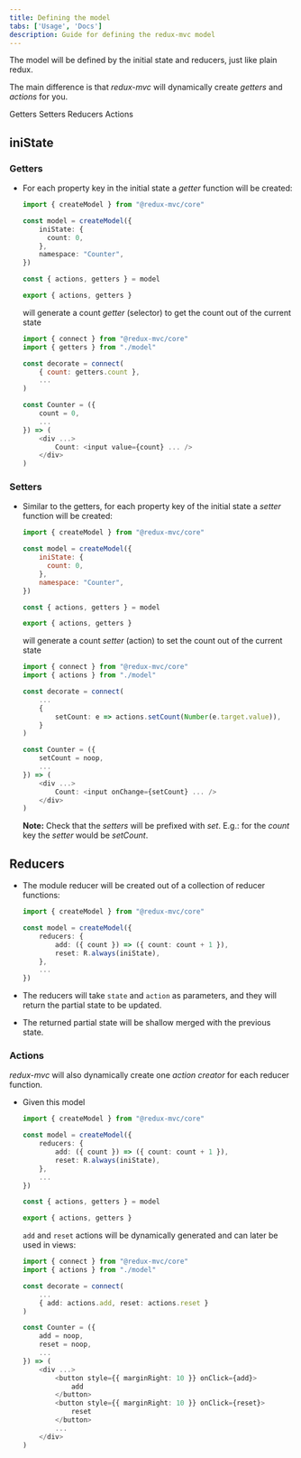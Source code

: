 ```yaml
---
title: Defining the model
tabs: ['Usage', 'Docs']
description: Guide for defining the redux-mvc model
---
```


<PageDescription>

The model will be defined by the initial state and reducers, just like plain redux.

The main difference is that *redux-mvc* will dynamically create *getters* and *actions* for you.

</PageDescription>


<AnchorLinks>
  <AnchorLink>Getters</AnchorLink>
  <AnchorLink>Setters</AnchorLink>
  <AnchorLink>Reducers</AnchorLink>
  <AnchorLink>Actions</AnchorLink>
</AnchorLinks>

## iniState

### Getters

- For each property key in the initial state a *getter* function will be created:

  ```ts
  import { createModel } from "@redux-mvc/core"

  const model = createModel({
      iniState: {
        count: 0,
      },
      namespace: "Counter",
  })

  const { actions, getters } = model

  export { actions, getters }
  ```

  will generate a count *getter* (selector) to get the count out of the current state

  ```js
  import { connect } from "@redux-mvc/core"
  import { getters } from "./model"

  const decorate = connect(
      { count: getters.count },
      ...
  )

  const Counter = ({ 
      count = 0, 
      ...
  }) => (
      <div ...>
          Count: <input value={count} ... />
      </div>
  )
  ```

### Setters

- Similar to the getters, for each property key of the initial state a *setter* function will be created:

  ```js
  import { createModel } from "@redux-mvc/core"

  const model = createModel({
      iniState: {
        count: 0,
      },
      namespace: "Counter",
  })

  const { actions, getters } = model

  export { actions, getters }
  ```

  will generate a count *setter* (action) to set the count out of the current state

  ```ts
  import { connect } from "@redux-mvc/core"
  import { actions } from "./model"

  const decorate = connect(
      ...
      {
          setCount: e => actions.setCount(Number(e.target.value)),
      }
  )

  const Counter = ({ 
      setCount = noop, 
      ...
  }) => (
      <div ...>
          Count: <input onChange={setCount} ... />
      </div>
  )
  ```

  **Note:** Check that the *setters* will be prefixed with *set*. E.g.: for the *count* key the *setter* would be *setCount*.


## Reducers

- The module reducer will be created out of a collection of reducer functions:

  ```ts
  import { createModel } from "@redux-mvc/core"

  const model = createModel({
      reducers: {
          add: ({ count }) => ({ count: count + 1 }),
          reset: R.always(iniState),
      },
      ...
  })
  ```

- The reducers will take `state` and `action` as parameters, and they will return the partial state to be updated. 

- The returned partial state will be shallow merged with the previous state.

### Actions

*redux-mvc* will also dynamically create one *action creator* for each reducer function.

- Given this model

  ```ts
  import { createModel } from "@redux-mvc/core"

  const model = createModel({
      reducers: {
          add: ({ count }) => ({ count: count + 1 }),
          reset: R.always(iniState),
      },
      ...
  })

  const { actions, getters } = model

  export { actions, getters }
  ```

  `add` and `reset` actions will be dynamically generated and can later be used in views:

  ```ts
  import { connect } from "@redux-mvc/core"
  import { actions } from "./model"

  const decorate = connect(
      ...
      { add: actions.add, reset: actions.reset }
  )

  const Counter = ({
      add = noop,
      reset = noop,
      ...
  }) => (
      <div ...>
          <button style={{ marginRight: 10 }} onClick={add}>
              add
          </button>
          <button style={{ marginRight: 10 }} onClick={reset}>
              reset
          </button>
          ...
      </div>
  )
  ```
